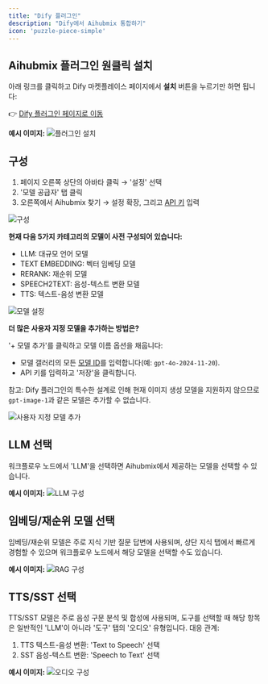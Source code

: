 ```yaml
---
title: "Dify 플러그인"
description: "Dify에서 Aihubmix 통합하기"
icon: 'puzzle-piece-simple'
---
```


## Aihubmix 플러그인 원클릭 설치

아래 링크를 클릭하고 Dify 마켓플레이스 페이지에서 **설치** 버튼을 누르기만 하면 됩니다:

👉 [Dify 플러그인 페이지로 이동](https://marketplace.dify.ai/plugins/langgenius/aihubmix?language=en-US&theme=system)

**예시 이미지:**
![플러그인 설치](../../public/en/DifyInstallPlugin.png)  

## 구성
1. 페이지 오른쪽 상단의 아바타 클릭 → '설정' 선택
2. '모델 공급자' 탭 클릭
3. 오른쪽에서 Aihubmix 찾기 → 설정 확장, 그리고 [API 키](https://aihubmix.com/token) 입력

![구성](../../public/en/enDifySettings1.png)  

**현재 다음 5가지 카테고리의 모델이 사전 구성되어 있습니다:**
- LLM: 대규모 언어 모델
- TEXT EMBEDDING: 벡터 임베딩 모델
- RERANK: 재순위 모델
- SPEECH2TEXT: 음성-텍스트 변환 모델
- TTS: 텍스트-음성 변환 모델

![모델 설정](../../public/en/DifyModelsSetting.png)  

**더 많은 사용자 지정 모델을 추가하는 방법은?**

'+ 모델 추가'를 클릭하고 모델 이름 옵션을 채웁니다:
- 모델 갤러리의 모든 [모델 ID](https://aihubmix.com/models)를 입력합니다(예: `gpt-4o-2024-11-20`).
- API 키를 입력하고 '저장'을 클릭합니다.

참고: Dify 플러그인의 특수한 설계로 인해 현재 이미지 생성 모델을 지원하지 않으므로 `gpt-image-1`과 같은 모델은 추가할 수 없습니다.

![사용자 지정 모델 추가](../../public/en/DifyAddModel.png)  

## LLM 선택

워크플로우 노드에서 'LLM'을 선택하면 Aihubmix에서 제공하는 모델을 선택할 수 있습니다.

**예시 이미지:**
![LLM 구성](../../public/en/LLMs.png)  

## 임베딩/재순위 모델 선택

임베딩/재순위 모델은 주로 지식 기반 질문 답변에 사용되며, 상단 지식 탭에서 빠르게 경험할 수 있으며 워크플로우 노드에서 해당 모델을 선택할 수도 있습니다.

**예시 이미지:**
![RAG 구성](../../public/en/DifyRAG.png)  

## TTS/SST 선택

TTS/SST 모델은 주로 음성 구문 분석 및 합성에 사용되며, 도구를 선택할 때 해당 항목은 일반적인 'LLM'이 아니라 '도구' 탭의 '오디오' 유형입니다.
대응 관계:
1. TTS 텍스트-음성 변환: 'Text to Speech' 선택
2. SST 음성-텍스트 변환: 'Speech to Text' 선택

**예시 이미지:**
![오디오 구성](../../public/en/TTS-SST.png)